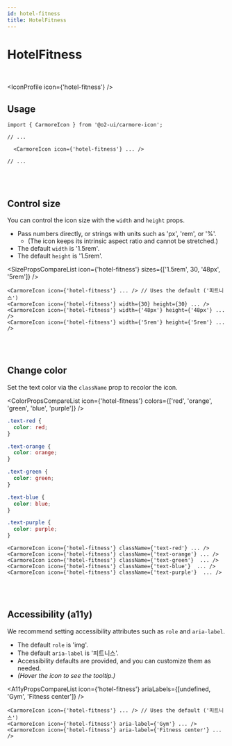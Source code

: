 ```yaml
---
id: hotel-fitness
title: HotelFitness
---
```




# HotelFitness

<br />

<IconProfile icon={'hotel-fitness'} />

## Usage

```tsx
import { CarmoreIcon } from '@o2-ui/carmore-icon';

// ...

  <CarmoreIcon icon={'hotel-fitness'} ... />

// ...
```

<br />
<br />

## Control size

You can control the icon size with the `width` and `height` props.

- Pass numbers directly, or strings with units such as 'px', 'rem', or '%'.
  - (The icon keeps its intrinsic aspect ratio and cannot be stretched.)
- The default `width` is '1.5rem'.
- The default `height` is '1.5rem'.

<SizePropsCompareList icon={'hotel-fitness'} sizes={['1.5rem', 30, '48px', '5rem']} />

```tsx
<CarmoreIcon icon={'hotel-fitness'} ... /> // Uses the default ('피트니스')
<CarmoreIcon icon={'hotel-fitness'} width={30} height={30} ... />
<CarmoreIcon icon={'hotel-fitness'} width={'48px'} height={'48px'} ... />
<CarmoreIcon icon={'hotel-fitness'} width={'5rem'} height={'5rem'} ... />
```

<br />
<br />

## Change color

Set the text color via the `className` prop to recolor the icon.

<ColorPropsCompareList icon={'hotel-fitness'} colors={['red', 'orange', 'green', 'blue', 'purple']} />

```css
.text-red {
  color: red;
}

.text-orange {
  color: orange;
}

.text-green {
  color: green;
}

.text-blue {
  color: blue;
}

.text-purple {
  color: purple;
}
```

```tsx
<CarmoreIcon icon={'hotel-fitness'} className={'text-red'} ... />
<CarmoreIcon icon={'hotel-fitness'} className={'text-orange'} ... />
<CarmoreIcon icon={'hotel-fitness'} className={'text-green'}  ... />
<CarmoreIcon icon={'hotel-fitness'} className={'text-blue'}  ... />
<CarmoreIcon icon={'hotel-fitness'} className={'text-purple'}  ... />
```

<br />
<br />

## Accessibility (a11y)

We recommend setting accessibility attributes such as `role` and `aria-label`.

- The default `role` is 'img'.
- The default `aria-label` is '피트니스'.
- Accessibility defaults are provided, and you can customize them as needed.
- _(Hover the icon to see the tooltip.)_

<A11yPropsCompareList icon={'hotel-fitness'} ariaLabels={[undefined, 'Gym', 'Fitness center']} />

```tsx
<CarmoreIcon icon={'hotel-fitness'} ... /> // Uses the default ('피트니스')
<CarmoreIcon icon={'hotel-fitness'} aria-label={'Gym'} ... />
<CarmoreIcon icon={'hotel-fitness'} aria-label={'Fitness center'} ... />
```
